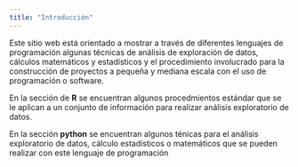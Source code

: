 ```yaml
---
title: "Introducción"
---
```


Este sitio web está orientado a mostrar a través de diferentes lenguajes de programación algunas técnicas de análisis de exploración de datos, cálculos matemáticos y estadísticos y el procedimiento involucrado para la construcción de proyectos a pequeña y mediana escala con el uso de programación o software.

En la sección de **R** se encuentran algunos procedmientos estándar que se le aplican a un conjunto de información para realizar análisis exploratorio de datos.

En la sección **python** se encuentran algunos ténicas para el análisis exploratorio de datos, cálculo estadísticos o matemáticos que se pueden realizar con este lenguaje de programación
